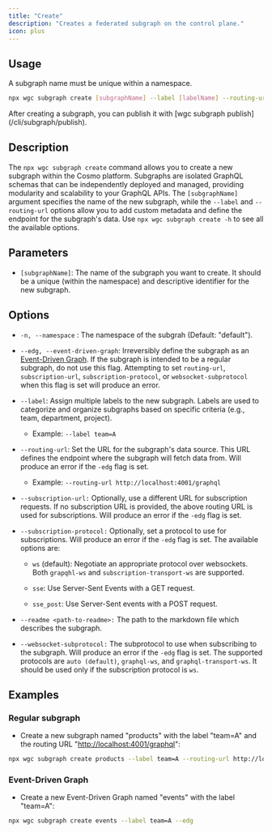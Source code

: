 ---
title: "Create"
description: "Creates a federated subgraph on the control plane."
icon: plus
---

## Usage

<Note>
  A subgraph name must be unique within a namespace.
</Note>

```bash
npx wgc subgraph create [subgraphName] --label [labelName] --routing-url [url]
```

<Info>
  After creating a subgraph, you can publish it with [wgc subgraph publish](/cli/subgraph/publish).
</Info>

## Description

The `npx wgc subgraph create` command allows you to create a new subgraph within the Cosmo platform. Subgraphs are isolated GraphQL schemas that can be independently deployed and managed, providing modularity and scalability to your GraphQL APIs. The `[subgraphName]` argument specifies the name of the new subgraph, while the `--label` and `--routing-url` options allow you to add custom metadata and define the endpoint for the subgraph's data. Use `npx wgc subgraph create -h` to see all the available options.

## **Parameters**

* `[subgraphName]`: The name of the subgraph you want to create. It should be a unique (within the namespace) and descriptive identifier for the new subgraph.

## **Options**

* `-n, --namespace` : The namespace of the subgrah (Default: "default").

* `--edg, --event-driven-graph`: Irreversibly define the subgraph as an [Event-Driven Graph](/federation/event-driven-federated-subscriptions). If the subgraph is intended to be a regular subgraph, do not use this flag. Attempting to set `routing-url`, `subscription-url`, `subscription-protocol`, or `websocket-subprotocol` when this flag is set will produce an error.

* `--label`: Assign multiple labels to the new subgraph. Labels are used to categorize and organize subgraphs based on specific criteria (e.g., team, department, project).

  * Example: `--label team=A`

* `--routing-url`: Set the URL for the subgraph's data source. This URL defines the endpoint where the subgraph will fetch data from. Will produce an error if the `-edg` flag is set.

  * Example: `--routing-url http://localhost:4001/graphql`

* `--subscription-url:` Optionally, use a different URL for subscription requests. If no subscription URL is provided, the above routing URL is used for subscriptions. Will produce an error if the `-edg` flag is set.

* `--subscription-protocol:` Optionally, set a protocol to use for subscriptions. Will produce an error if the `-edg` flag is set. The available options are:

  * `ws` (default): Negotiate an appropriate protocol over websockets. Both `grapqhl-ws` and `subscription-transport-ws` are supported.

  * `sse`: Use Server-Sent Events with a GET request.

  * `sse_post`: Use Server-Sent events with a POST request.

* `--readme <path-to-readme>:` The path to the markdown file which describes the subgraph.

* `--websocket-subprotocol:` The subprotocol to use when subscribing to the subgraph. Will produce an error if the `-edg` flag is set. The supported protocols are `auto (default)`, `graphql-ws`, and `graphql-transport-ws`. It should be used only if the subscription protocol is `ws`.

## **Examples**

### Regular subgraph

* Create a new subgraph named "products" with the label "team=A" and the routing URL "[http://localhost:4001/graphql](http://localhost:4001/graphql)":

```bash
npx wgc subgraph create products --label team=A --routing-url http://localhost:4001/graphql
```

### Event-Driven Graph

* Create a new Event-Driven Graph named "events" with the label "team=A":

```bash
npx wgc subgraph create events --label team=A --edg
```

